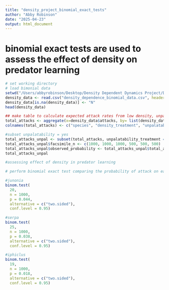 ```yaml
---
title: "density_project_binomial_exact_tests"
author: "Abby Robinson"
date: "2025-04-23"
output: html_document
---
```

# binomial exact tests are used to assess the effect of density on predator learning 

```r
# set working directory 
# load bimonial data 
setwd("/Users/abbyrobinson/Desktop/Density Dependent Dynamics Project/Density_Dependent_Dynamics_GitHub_Repo/data_files") 
density_data <- read.csv("density_dependence_binomial_data.csv", header = TRUE, sep = ",", na.strings=c("","NA")) 
density_data[is.na(density_data)] <- "N" 
head(density_data)
```

```r
## make table to calculate expected attack rates from low density, unpalatable treatment 
total_attacks <- aggregate(x=density_data$attacks, by= list(density_data$species, density_data$density_treatment, density_data$unpalatability_treatment), FUN=sum)
colnames(total_attacks) <- c("species", "density_treatment", "unpalatability_treatment", "total_attacks")

#subset unpalatability = yes
total_attacks_unpal <- subset(total_attacks, unpalatability_treatment == "yes")
total_attacks_unpal$facsimile_n <- c(1000, 1000, 1000, 500, 500, 500)
total_attacks_unpal$observed_probability <- total_attacks_unpal$total_attacks / total_attacks_unpal$facsimile_n
total_attacks_unpal
```

```r
#assessing effect of density in predator learning 

# perform binomial exact test comparing the probability of attack on each species with the probability of attack from the low density treatment as the expected attack rate 

#junonia 
binom.test(
  20,
  n = 1000,
  p = 0.044,
  alternative = c("two.sided"),
  conf.level = 0.95)

#serpa 
binom.test(
  25,
  n = 1000,
  p = 0.038,
  alternative = c("two.sided"),
  conf.level = 0.95)

#iphiclus 
binom.test(
  19,
  n = 1000,
  p = 0.018,
  alternative = c("two.sided"),
  conf.level = 0.95)

```
